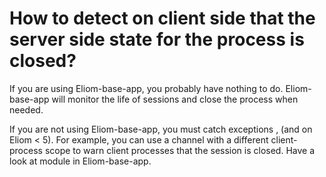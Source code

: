 = How to detect on client side that the server side state for the process is closed? =

If you are using Eliom-base-app, you probably have nothing to do.
Eliom-base-app will monitor the life of sessions and close the process
when needed.

If you are not using Eliom-base-app, you must catch exceptions
{{{Eliom_comet.Channel_full}}},
{{{Eliom_comet.Channel_closed}}} (and {{{Eliom_comet.Process_closed}}}
on Eliom < 5).
For example, you can use a channel with a different client-process scope
to warn client processes that the session is closed.
Have a look at module {{{Eba_comet}}} in Eliom-base-app.
